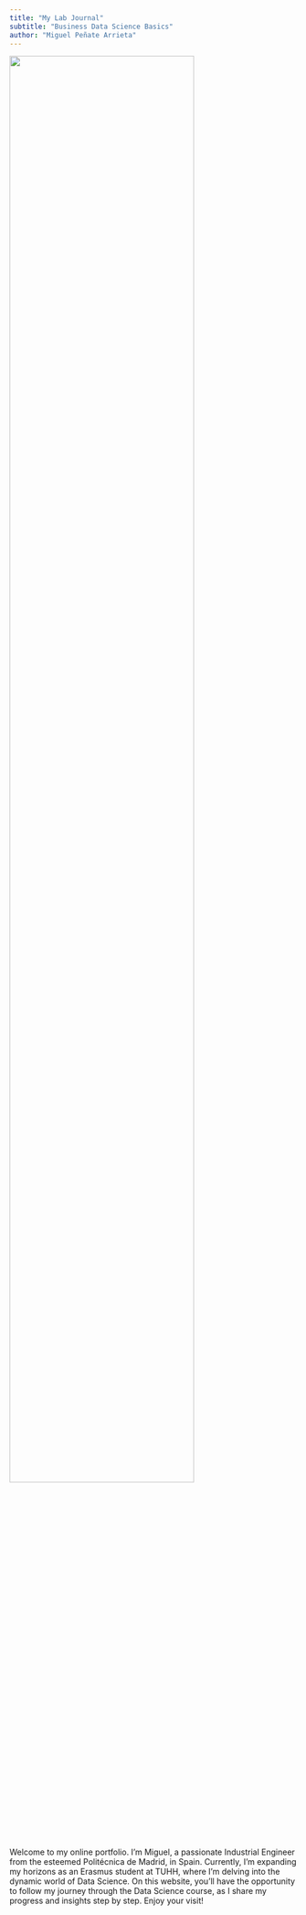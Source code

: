 ```yaml
---
title: "My Lab Journal"
subtitle: "Business Data Science Basics"
author: "Miguel Peñate Arrieta"
---
```


![](assets/logo/newlogo.png){width=80% fig-align="center"}

Welcome to my online portfolio. I’m Miguel, a passionate Industrial Engineer from the esteemed Politécnica de Madrid, in Spain. Currently, I’m expanding my horizons as an Erasmus student at TUHH, where I’m delving into the dynamic world of Data Science. On this website, you’ll have the opportunity to follow my journey through the Data Science course, as I share my progress and insights step by step. Enjoy your visit!

